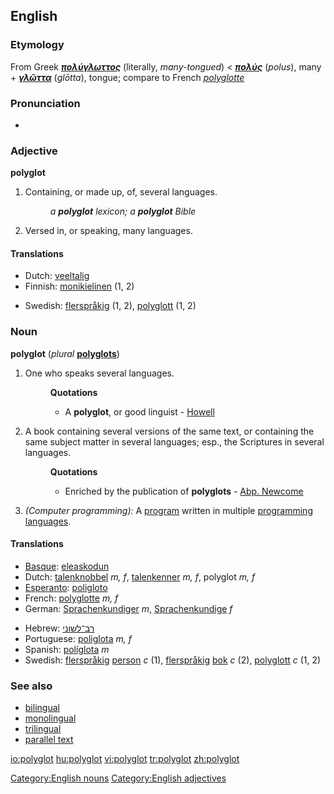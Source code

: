 ==English==

===Etymology===
From Greek '''''[[πολύγλωττος]]''''' (literally, ''many-tongued'') < '''''[[πολύς]]''''' (''polus''), many + '''''[[γλῶττα]]''''' (''glōtta''), tongue; compare to French ''[[polyglotte]]''

===Pronunciation===
* {{IPA|/pɒliːglɒt/}}

===Adjective===
'''polyglot'''

#Containing, or made up, of, several languages.
#:''a '''polyglot''' lexicon; a '''polyglot''' Bible''
#Versed in, or speaking, many languages.

====Translations====
{{top}}
*Dutch: [[veeltalig]]
*Finnish: [[monikielinen]] (1, 2)
{{mid}}
*Swedish: [[flerspråkig]] (1, 2), [[polyglott]] (1, 2)
{{bottom}}
===Noun===
'''polyglot''' (''plural'' '''[[polyglots]]''')

#One who speaks several languages.
#:'''Quotations'''
#:*A '''polyglot''', or good linguist - [[Howell]]
#A book containing several versions of the same text, or containing the same subject matter in several languages; esp., the Scriptures in several languages.
#:'''Quotations'''
#:*Enriched by the publication of '''polyglots''' - [[Abp. Newcome]]
#''(Computer programming):'' A [[program]] written in multiple [[programming language]]s.

====Translations====
{{top}}
*[[Basque]]: [[eleaskodun]]
*Dutch: [[talenknobbel]] ''m, f'', [[talenkenner]] ''m, f'', polyglot ''m, f''
*[[Esperanto]]: [[poligloto]]
*French: [[polyglotte]] ''m, f''
*German: [[Sprachenkundiger]] ''m'', [[Sprachenkundige]] ''f''
{{mid}}
*Hebrew: [[רב־לשוני]]
*Portuguese: [[poliglota]] ''m, f''
*Spanish: [[políglota]] ''m''
*Swedish: [[flerspråkig]] [[person]] ''c'' (1), [[flerspråkig]] [[bok]] ''c'' (2), [[polyglott]] ''c'' (1, 2)
{{bottom}}

===See also===
*[[bilingual]]
*[[monolingual]]
*[[trilingual]]
*[[parallel text]]
[[Category:English nouns]]
[[Category:English adjectives]]
[[io:polyglot]]
[[hu:polyglot]]
[[vi:polyglot]]
[[tr:polyglot]]
[[zh:polyglot]]
